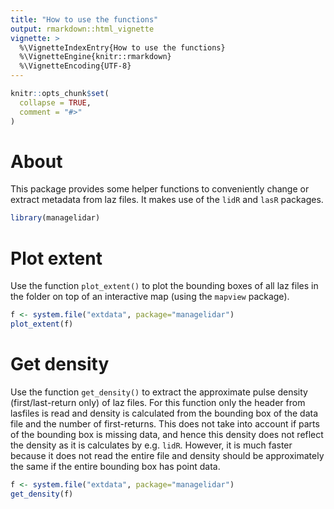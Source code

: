 ```yaml
---
title: "How to use the functions"
output: rmarkdown::html_vignette
vignette: >
  %\VignetteIndexEntry{How to use the functions}
  %\VignetteEngine{knitr::rmarkdown}
  %\VignetteEncoding{UTF-8}
---
```


```r
knitr::opts_chunk$set(
  collapse = TRUE,
  comment = "#>"
)
```


# About

This package provides some helper functions to conveniently change or extract metadata from laz files. It makes use of the `lidR` and `lasR` packages. 


```r
library(managelidar)
```


# Plot extent

Use the function `plot_extent()` to plot the bounding boxes of all laz files in the folder on top of an interactive map (using the `mapview` package). 

```r
f <- system.file("extdata", package="managelidar")
plot_extent(f)
```

# Get density

Use the function `get_density()` to extract the approximate pulse density (first/last-return only) of laz files. For this function only the header from lasfiles is read and density is calculated from the bounding box of the data file and the number of first-returns. This does not take into account if parts of the bounding box is missing data, and hence this density does not reflect the density as it is calculates by e.g. `lidR`. However, it is much faster because it does not read the entire file and density should be approximately the same if the entire bounding box has point data.

```r
f <- system.file("extdata", package="managelidar")
get_density(f)
```
